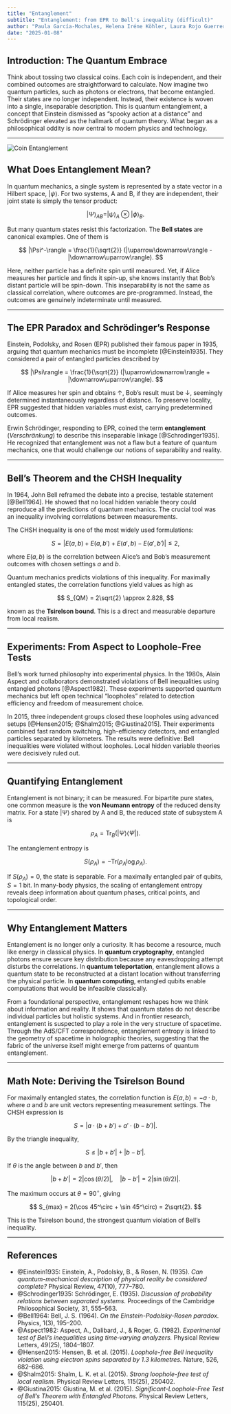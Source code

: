 ```yaml
---
title: "Entanglement"
subtitle: "Entanglement: from EPR to Bell's inequality (difficult)"
author: "Paula García-Mochales, Helena Iréne Köhler, Laura Rojo Guerrero"
date: "2025-01-08"
---
```


## Introduction: The Quantum Embrace

Think about tossing two classical coins. Each coin is independent, and their combined outcomes are straightforward to calculate. Now imagine two quantum particles, such as photons or electrons, that become entangled. Their states are no longer independent. Instead, their existence is woven into a single, inseparable description. This is quantum entanglement, a concept that Einstein dismissed as “spooky action at a distance” and Schrödinger elevated as the hallmark of quantum theory. What began as a philosophical oddity is now central to modern physics and technology.

---
![Coin Entanglement](../../../assets/entries/entanglement/coin_entanglement.png)

## What Does Entanglement Mean?

In quantum mechanics, a single system is represented by a state vector in a Hilbert space, $|\psi\rangle$. For two systems, A and B, if they are independent, their joint state is simply the tensor product:

$$
|\Psi\rangle_{AB} = |\psi\rangle_A \otimes |\phi\rangle_B.
$$

But many quantum states resist this factorization. The **Bell states** are canonical examples. One of them is

$$
|\Psi^-\rangle = \frac{1}{\sqrt{2}} (|\uparrow\downarrow\rangle - |\downarrow\uparrow\rangle).
$$

Here, neither particle has a definite spin until measured. Yet, if Alice measures her particle and finds it spin-up, she knows instantly that Bob’s distant particle will be spin-down. This inseparability is not the same as classical correlation, where outcomes are pre-programmed. Instead, the outcomes are genuinely indeterminate until measured.

---

## The EPR Paradox and Schrödinger’s Response

Einstein, Podolsky, and Rosen (EPR) published their famous paper in 1935, arguing that quantum mechanics must be incomplete [@Einstein1935]. They considered a pair of entangled particles described by

$$
|\Psi\rangle = \frac{1}{\sqrt{2}} (|\uparrow\downarrow\rangle + |\downarrow\uparrow\rangle).
$$

If Alice measures her spin and obtains $\uparrow$, Bob’s result must be $\downarrow$, seemingly determined instantaneously regardless of distance. To preserve locality, EPR suggested that hidden variables must exist, carrying predetermined outcomes.

Erwin Schrödinger, responding to EPR, coined the term **entanglement** (*Verschränkung*) to describe this inseparable linkage [@Schrodinger1935]. He recognized that entanglement was not a flaw but a feature of quantum mechanics, one that would challenge our notions of separability and reality.

---

## Bell’s Theorem and the CHSH Inequality

In 1964, John Bell reframed the debate into a precise, testable statement [@Bell1964]. He showed that no local hidden variable theory could reproduce all the predictions of quantum mechanics. The crucial tool was an inequality involving correlations between measurements.

The CHSH inequality is one of the most widely used formulations:

$$
S = |E(a,b) + E(a,b') + E(a',b) - E(a',b')| \leq 2,
$$

where $E(a,b)$ is the correlation between Alice’s and Bob’s measurement outcomes with chosen settings $a$ and $b$.

Quantum mechanics predicts violations of this inequality. For maximally entangled states, the correlation functions yield values as high as

$$
S_{QM} = 2\sqrt{2} \approx 2.828,
$$

known as the **Tsirelson bound**. This is a direct and measurable departure from local realism.

---

## Experiments: From Aspect to Loophole-Free Tests

Bell’s work turned philosophy into experimental physics. In the 1980s, Alain Aspect and collaborators demonstrated violations of Bell inequalities using entangled photons [@Aspect1982]. These experiments supported quantum mechanics but left open technical “loopholes” related to detection efficiency and freedom of measurement choice.

In 2015, three independent groups closed these loopholes using advanced setups [@Hensen2015; @Shalm2015; @Giustina2015]. Their experiments combined fast random switching, high-efficiency detectors, and entangled particles separated by kilometers. The results were definitive: Bell inequalities were violated without loopholes. Local hidden variable theories were decisively ruled out.

---

## Quantifying Entanglement

Entanglement is not binary; it can be measured. For bipartite pure states, one common measure is the **von Neumann entropy** of the reduced density matrix. For a state $|\Psi\rangle$ shared by A and B, the reduced state of subsystem A is

$$
\rho_A = \text{Tr}_B (|\Psi\rangle \langle \Psi|).
$$

The entanglement entropy is

$$
S(\rho_A) = - \text{Tr}(\rho_A \log \rho_A).
$$

If $S(\rho_A) = 0$, the state is separable. For a maximally entangled pair of qubits, $S = 1$ bit. In many-body physics, the scaling of entanglement entropy reveals deep information about quantum phases, critical points, and topological order.

---

## Why Entanglement Matters

Entanglement is no longer only a curiosity. It has become a resource, much like energy in classical physics. In **quantum cryptography**, entangled photons ensure secure key distribution because any eavesdropping attempt disturbs the correlations. In **quantum teleportation**, entanglement allows a quantum state to be reconstructed at a distant location without transferring the physical particle. In **quantum computing**, entangled qubits enable computations that would be infeasible classically.

From a foundational perspective, entanglement reshapes how we think about information and reality. It shows that quantum states do not describe individual particles but holistic systems. And in frontier research, entanglement is suspected to play a role in the very structure of spacetime. Through the AdS/CFT correspondence, entanglement entropy is linked to the geometry of spacetime in holographic theories, suggesting that the fabric of the universe itself might emerge from patterns of quantum entanglement.

---

## Math Note: Deriving the Tsirelson Bound

For maximally entangled states, the correlation function is $E(a,b) = -a \cdot b$, where $a$ and $b$ are unit vectors representing measurement settings. The CHSH expression is

$$
S = |a \cdot (b+b') + a' \cdot (b-b')|.
$$

By the triangle inequality,

$$
S \leq |b+b'| + |b-b'|.
$$

If $\theta$ is the angle between $b$ and $b'$, then

$$
|b+b'| = 2|\cos(\theta/2)|, \quad |b-b'| = 2|\sin(\theta/2)|.
$$

The maximum occurs at $\theta = 90^\circ$, giving

$$
S_{max} = 2(\cos 45^\circ + \sin 45^\circ) = 2\sqrt{2}.
$$

This is the Tsirelson bound, the strongest quantum violation of Bell’s inequality.

---

## References

- @Einstein1935: Einstein, A., Podolsky, B., & Rosen, N. (1935). *Can quantum-mechanical description of physical reality be considered complete?* Physical Review, 47(10), 777–780.
- @Schrodinger1935: Schrödinger, E. (1935). *Discussion of probability relations between separated systems.* Proceedings of the Cambridge Philosophical Society, 31, 555–563.
- @Bell1964: Bell, J. S. (1964). *On the Einstein-Podolsky-Rosen paradox.* Physics, 1(3), 195–200.
- @Aspect1982: Aspect, A., Dalibard, J., & Roger, G. (1982). *Experimental test of Bell’s inequalities using time‐varying analyzers.* Physical Review Letters, 49(25), 1804–1807.
- @Hensen2015: Hensen, B. et al. (2015). *Loophole-free Bell inequality violation using electron spins separated by 1.3 kilometres.* Nature, 526, 682–686.
- @Shalm2015: Shalm, L. K. et al. (2015). *Strong loophole-free test of local realism.* Physical Review Letters, 115(25), 250402.
- @Giustina2015: Giustina, M. et al. (2015). *Significant-Loophole-Free Test of Bell’s Theorem with Entangled Photons.* Physical Review Letters, 115(25), 250401.
